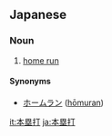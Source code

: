 ==Japanese==
{{ja-kanjitab|ほん|るい|だ|yomi=o}}

===Noun===
{{ja-noun|ほんるいだ|kyu=本壘打}}

# {{lb|ja|baseball|sort=ほんるいだ}} [[home run]]

====Synonyms====
* [[ホームラン]] ([[hōmuran]])

[[it:本塁打]]
[[ja:本塁打]]